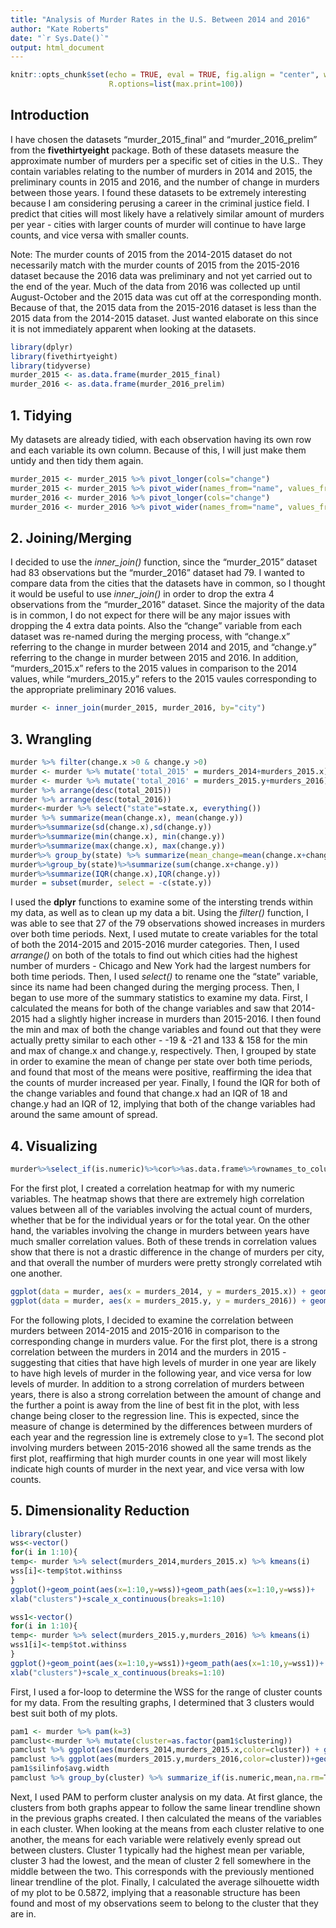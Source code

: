 ```yaml
---
title: "Analysis of Murder Rates in the U.S. Between 2014 and 2016"
author: "Kate Roberts"
date: "`r Sys.Date()`"
output: html_document
---
```


```r
knitr::opts_chunk$set(echo = TRUE, eval = TRUE, fig.align = "center", warning = F, message = F,
                      R.options=list(max.print=100))
```

## Introduction

I have chosen the datasets "murder_2015_final" and "murder_2016_prelim" from the **fivethirtyeight** package. Both of these datasets measure the approximate number of murders per a specific set of cities in the U.S.. They contain variables relating to the number of murders in 2014 and 2015, the preliminary counts in 2015 and 2016, and the number of change in murders between those years. I found these datasets to be extremely interesting because I am considering perusing a career in the criminal justice field. I predict that cities will most likely have a relatively similar amount of murders per year - cities with larger counts of murder will continue to have large counts, and vice versa with smaller counts.

Note: The murder counts of 2015 from the 2014-2015 dataset do not necessarily match with the murder counts of 2015 from the 2015-2016 dataset because the 2016 data was preliminary and not yet carried out to the end of the year. Much of the data from 2016 was collected up until August-October and the 2015 data was cut off at the corresponding month. Because of that, the 2015 data from the 2015-2016 dataset is less than the 2015 data from the 2014-2015 dataset. Just wanted elaborate on this since it is not immediately apparent when looking at the datasets.

```r
library(dplyr)
library(fivethirtyeight)
library(tidyverse)
murder_2015 <- as.data.frame(murder_2015_final)
murder_2016 <- as.data.frame(murder_2016_prelim)
```

## 1. Tidying

My datasets are already tidied, with each observation having its own row and each variable its own column. Because of this, I will just make them untidy and then tidy them again.

```r
murder_2015 <- murder_2015 %>% pivot_longer(cols="change")
murder_2015 <- murder_2015 %>% pivot_wider(names_from="name", values_from="value")
murder_2016 <- murder_2016 %>% pivot_longer(cols="change")
murder_2016 <- murder_2016 %>% pivot_wider(names_from="name", values_from="value")
```

## 2. Joining/Merging

I decided to use the *inner_join()* function, since the "murder_2015" dataset had 83 observations but the "murder_2016" dataset had 79. I wanted to compare data from the cities that the datasets have in common, so I thought it would be useful to use *inner_join()* in order to drop the extra 4 observations from the "murder_2016" dataset. Since the majority of the data is in common, I do not expect for there will be any major issues with dropping the 4 extra data points. Also the "change" variable from each dataset was re-named during the merging process, with "change.x" referring to the change in murder between 2014 and 2015, and "change.y" referring to the change in murder between 2015 and 2016. In addition, "murders_2015.x" refers to the 2015 values in comparison to the 2014 values, while "murders_2015.y" refers to the 2015 vaules corresponding to the appropriate preliminary 2016 values.

```r
murder <- inner_join(murder_2015, murder_2016, by="city")
```

## 3. Wrangling

```R
murder %>% filter(change.x >0 & change.y >0)
murder <- murder %>% mutate('total_2015' = murders_2014+murders_2015.x)
murder <- murder %>% mutate('total_2016' = murders_2015.y+murders_2016)
murder %>% arrange(desc(total_2015))
murder %>% arrange(desc(total_2016))
murder<-murder %>% select("state"=state.x, everything())
murder %>% summarize(mean(change.x), mean(change.y))
murder%>%summarize(sd(change.x),sd(change.y))
murder%>%summarize(min(change.x), min(change.y))
murder%>%summarize(max(change.x), max(change.y))
murder%>% group_by(state) %>% summarize(mean_change=mean(change.x+change.y))
murder%>%group_by(state)%>%summarize(sum(change.x+change.y))
murder%>%summarize(IQR(change.x),IQR(change.y))
murder = subset(murder, select = -c(state.y))
```

  I used the **dplyr** functions to examine some of the intersting trends within my data, as well as to clean up my data a bit. Using the *filter()* function, I was able to see that 27 of the 79 observations showed increases in murders over both time periods. Next, I used mutate to create variables for the total of both the 2014-2015 and 2015-2016 murder categories. Then, I used *arrange()* on both of the totals to find out which cities had the highest number of murders - Chicago and New York had the largest numbers for both time periods. Then, I used *select()* to rename one the "state" variable, since its name had been changed during the merging process. 
  Then, I began to use more of the summary statistics to examine my data. First, I calculated the means for both of the change variables and saw that 2014-2015 had a slightly higher increase in murders than 2015-2016. I then found the min and max of both the change variables and found out that they were actually pretty similar to each other - -19 & -21 and 133 & 158 for the min and max of change.x and change.y, respectively. Then, I grouped by state in order to examine the mean of change per state over both time periods, and found that most of the means were positive, reaffirming the idea that the counts of murder increased per year. Finally, I found the IQR for both of the change variables and found that change.x had an IQR of 18 and change.y had an IQR of 12, implying that both of the change variables had around the same amount of spread.

## 4. Visualizing

```R
murder%>%select_if(is.numeric)%>%cor%>%as.data.frame%>%rownames_to_column%>%pivot_longer(-1)%>%ggplot(aes(rowname,name,fill=value))+geom_tile()+geom_text(aes(label=round(value,2)))+xlab("")+ylab("")+coord_fixed()+ggtitle("Murders Correlation Heatmap")+theme(axis.text.x = element_text(angle = 45, hjust=1))
```

For the first plot, I created a correlation heatmap for with my numeric variables. The heatmap shows that there are extremely high correlation values between all of the variables involving the actual count of murders, whether that be for the individual years or for the total year. On the other hand, the variables involving the change in murders between years have much smaller correlation values. Both of these trends in correlation values show that there is not a drastic difference in the change of murders per city, and that overall the number of murders were pretty strongly correlated wtih one another.

```R
ggplot(data = murder, aes(x = murders_2014, y = murders_2015.x)) + geom_point(size=4, aes(color = change.x))+ylab("Murders in 2015 (Per City)")+xlab("Murders in 2014 (Per City)")+ggtitle("Correlation in Murders between 2014 and 2015")+theme_minimal()+scale_y_continuous(n.breaks=10)+geom_smooth(method='lm', formula= y~x, linetype="dashed")
ggplot(data = murder, aes(x = murders_2015.y, y = murders_2016)) + geom_point(size=4, aes(color = change.x))+ylab("Murders in 2016 (Per City)")+xlab("Murders in 2015 (Per City)")+ggtitle("Correlation in Murders between 2014 and 2015")+theme_minimal()+scale_y_continuous(n.breaks=10)+geom_smooth(method='lm', formula= y~x, linetype="dashed")
```

For the following plots, I decided to examine the correlation between murders between 2014-2015 and 2015-2016 in comparison to the corresponding change in murders value. For the first plot, there is a strong correlation between the murders in 2014 and the murders in 2015 - suggesting that cities that have high levels of murder in one year are likely to have high levels of murder in the following year, and vice versa for low levels of murder. In addition to a strong correlation of murders between years, there is also a strong correlation between the amount of change and the further a point is away from the line of best fit in the plot, with less change being closer to the regression line. This is expected, since the measure of change is determined by the differences between murders of each year and the regression line is extremely close to y=1. The second plot involving murders between 2015-2016 showed all the same trends as the first plot, reaffirming that high murder counts in one year will most likely indicate high counts of murder in the next year, and vice versa with low counts.

## 5. Dimensionality Reduction

```r
library(cluster)
wss<-vector()
for(i in 1:10){
temp<- murder %>% select(murders_2014,murders_2015.x) %>% kmeans(i)
wss[i]<-temp$tot.withinss
}
ggplot()+geom_point(aes(x=1:10,y=wss))+geom_path(aes(x=1:10,y=wss))+
xlab("clusters")+scale_x_continuous(breaks=1:10)

wss1<-vector()
for(i in 1:10){
temp<- murder %>% select(murders_2015.y,murders_2016) %>% kmeans(i)
wss1[i]<-temp$tot.withinss
}
ggplot()+geom_point(aes(x=1:10,y=wss1))+geom_path(aes(x=1:10,y=wss1))+
xlab("clusters")+scale_x_continuous(breaks=1:10)
```

First, I used a for-loop to determine the WSS for the range of cluster counts for my data. From the resulting graphs, I determined that 3 clusters would best suit both of my plots.

```r
pam1 <- murder %>% pam(k=3)
pamclust<-murder %>% mutate(cluster=as.factor(pam1$clustering))
pamclust %>% ggplot(aes(murders_2014,murders_2015.x,color=cluster)) + geom_point()+xlab("2014 Murders")+ylab("2015 Murders")+ggtitle("Cluster Analysis of 2014-2015 Murders")+theme_minimal()
pamclust %>% ggplot(aes(murders_2015.y,murders_2016,color=cluster))+geom_point()+xlab("2015 Murders")+ylab("2016 Murders")+ggtitle("Cluster Analysis of 2015-2016 Murders")+theme_minimal()
pam1$silinfo$avg.width
pamclust %>% group_by(cluster) %>% summarize_if(is.numeric,mean,na.rm=T)
```

Next, I used PAM to perform cluster analysis on my data. At first glance, the clusters from both graphs appear to follow the same linear trendline shown in the previous graphs created. I then calculated the means of the variables in each cluster. When looking at the means from each cluster relative to one another, the means for each variable were relatively evenly spread out between clusters. Cluster 1 typically had the highest mean per variable, cluster 3 had the lowest, and the mean of cluster 2 fell somewhere in the middle between the two. This corresponds with the previously mentioned linear trendline of the plot. Finally, I calculated the average silhouette width of my plot to be 0.5872, implying that a reasonable structure has been found and most of my observations seem to belong to the cluster that they are in.
